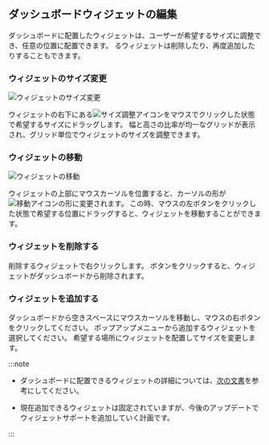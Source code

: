 ## ダッシュボードウィジェットの編集

ダッシュボードに配置したウィジェットは、ユーザーが希望するサイズに調整でき、任意の位置に配置できます。 るウィジェットは削除したり、再度追加したりすることもできます。

### ウィジェットのサイズ変更

<InDoc product="java,php,python,nodejs,dotent,golang">
<ImgLang img='apm-dashboard-widget-resize.png' desc='ウィジェットのサイズ変更' />
</InDoc>

<InDoc product="postgresql,mysql,redis,mongodb">

![ウィジェットのサイズ変更](/img/db-dashboard-widget-resize.png)

</InDoc>

ウィジェットの右下にある![サイズ調整アイコン](/img/ic-widget-size.svg)をマウスでクリックした状態で希望するサイズにドラッグします。 幅と高さの比率が均一なグリッドが表示され、グリッド単位でウィジェットのサイズを調整できます。

### ウィジェットの移動

<InDoc product="java,php,python,nodejs,dotent,golang">
<ImgLang img='apm-dashboard-widget-move.png' desc='ウィジェットを移動する' />
</InDoc>

<InDoc product="postgresql,mysql,redis,mongodb">

![ウィジェットの移動](/img/db-dashboard-widget-move.png)

</InDoc>

ウィジェットの上部にマウスカーソルを位置すると、カーソルの形が![移動アイコン](/img/ic-move-pointer.svg)の形に変更されます。 この時、マウスの左ボタンをクリックした状態で希望する位置にドラッグすると、ウィジェットを移動することができます。

### ウィジェットを削除する

<InDoc product="java,php,python,nodejs,dotent,golang">
<ImgLang img='apm-dashboard-widget-remove.png' desc='ウィジェットを削除する' />
</InDoc>

<InDoc product="postgresql,mysql,redis,mongodb">

<ImgLang img='db-dashboard-widget-remove.png' desc='ウィジェットを削除する' />

</InDoc>

削除するウィジェットで右クリックします。 <Cmdname sid="delete" className="uitext" />ボタンをクリックすると、ウィジェットがダッシュボードから削除されます。

### ウィジェットを追加する

<InDoc product="java,php,python,nodejs,dotent,golang">
<ImgLang img='apm-dashboard-widget-add.png' desc='ウィジェットを追加する' />
</InDoc>

<InDoc product="postgresql,mysql,redis,mongodb">

<ProdImg img="db-dashboard-widget-add.png" desc="ウィジェットを追加する" multi="true" />

</InDoc>

ダッシュボードから空きスペースにマウスカーソルを移動し、マウスの右ボタンをクリックしてください。 ポップアップメニューから追加するウィジェットを選択してください。 希望する場所にウィジェットを配置してサイズを変更します。

:::note

- ダッシュボードに配置できるウィジェットの詳細については、[次の文書](#about-widget)を参考にしてください。

- 現在追加できるウィジェットは固定されていますが、今後のアップデートでウィジェットサポートを追加していく計画です。

:::
